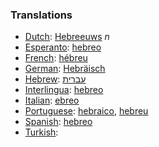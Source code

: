 ===Translations===
*[[Dutch]]: [[Hebreeuws]] ''n''
*[[Esperanto]]: [[hebreo]]
*[[French]]: [[hébreu]]
*[[German]]: [[Hebräisch]]
*[[Hebrew]]: [[עברית]]
*[[Interlingua]]: [[hebreo]]
*[[Italian]]: [[ebreo]]
*[[Portuguese]]: [[hebraico]], [[hebreu]]
*[[Spanish]]: [[hebreo]]
*[[Turkish]]: [[]]